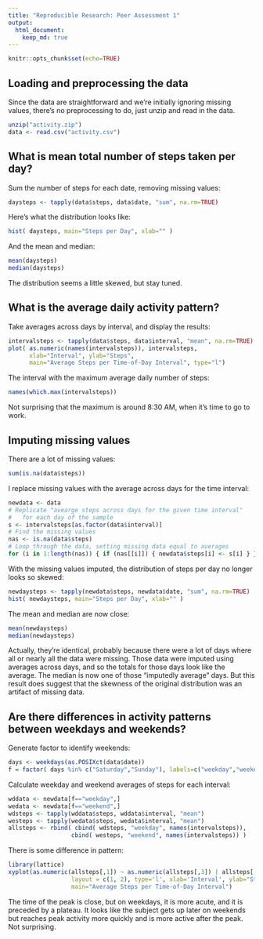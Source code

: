 ```yaml
---
title: "Reproducible Research: Peer Assessment 1"
output: 
  html_document:
    keep_md: true
---
```

```r
knitr::opts_chunk$set(echo=TRUE)
```


## Loading and preprocessing the data

Since the data are straightforward and we're initially ignoring missing values, there's no preprocessing to do, just unzip and read in the data.
```r
unzip("activity.zip")
data <- read.csv("activity.csv")
```


## What is mean total number of steps taken per day?

Sum the number of steps for each date, removing missing values:
```r
daysteps <- tapply(data$steps, data$date, "sum", na.rm=TRUE)
```  

Here's what the distribution looks like:
```r
hist( daysteps, main="Steps per Day", xlab="" )
```  

And the mean and median:
```r
mean(daysteps)
median(daysteps)
```

The distribution seems a little skewed, but stay tuned.


## What is the average daily activity pattern?

Take averages across days by interval, and display the results:
```r
intervalsteps <- tapply(data$steps, data$interval, "mean", na.rm=TRUE)
plot( as.numeric(names(intervalsteps)), intervalsteps, 
      xlab="Interval", ylab="Steps",
      main="Average Steps per Time-of-Day Interval", type="l")
```

The interval with the maximum average daily number of steps:
```r
names(which.max(intervalsteps))
```

Not surprising that the maximum is around 8:30 AM, when it's time to go to work.


## Imputing missing values

There are a lot of missing values:
```r
sum(is.na(data$steps))
```

I replace missing values with the average across days for the time interval:
```r
newdata <- data
# Replicate "avearge steps across days for the given time interval"
#   for each day of the sample
s <- intervalsteps[as.factor(data$interval)]
# Find the missing values
nas <- is.na(data$steps)
# Loop through the data, setting missing data equal to averages
for (i in 1:length(nas)) { if (nas[[i]]) { newdata$steps[i] <- s[i] } }
```

With the missing values imputed, the distribution of steps per day no longer looks so skewed:
```r
newdaysteps <- tapply(newdata$steps, newdata$date, "sum", na.rm=TRUE)
hist( newdaysteps, main="Steps per Day", xlab="" )
```

The mean and median are now close:  
```r
mean(newdaysteps)
median(newdaysteps)
```

Actually, they're identical, probably because there were a lot of days where all or nearly all the data were missing.  Those data were imputed using averages across days, and so the totals for those days look like the average.  The median is now one of those "imputedly average" days.  But this result does suggest that the skewness of the original distribution was an artifact of missing data.

## Are there differences in activity patterns between weekdays and weekends?

Generate factor to identify weekends:
```r
days <- weekdays(as.POSIXct(data$date))
f = factor( days %in% c("Saturday","Sunday"), labels=c("weekday","weekend") )
```

Calculate weekday and weekend averages of steps for each interval:
```r
wddata <- newdata[f=="weekday",]
wedata <- newdata[f=="weekend",]
wdsteps <- tapply(wddata$steps, wddata$interval, "mean")
westeps <- tapply(wedata$steps, wedata$interval, "mean")
allsteps <- rbind( cbind( wdsteps, "weekday", names(intervalsteps)), 
                  cbind( westeps, "weekend", names(intervalsteps)) )
```

There is some difference in pattern:
```r
library(lattice)
xyplot(as.numeric(allsteps[,1]) ~ as.numeric(allsteps[,3]) | allsteps[,2], 
                  layout = c(1, 2), type='l', xlab='Interval', ylab="Steps",
                  main="Average Steps per Time-of-Day Interval")
```

The time of the peak is close, but on weekdays, it is more acute, and it is preceded by a plateau.  It looks like the subject gets up later on weekends but reaches peak activity more quickly and is more active after the peak.  Not surprising.

